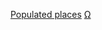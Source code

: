 {{Wikipedia category|hidden=yes|container=yes}}
{{Eponymous category}}

[[Category:直接命名的分類|Populated places]]
[[Category:聚居地|Ω]]